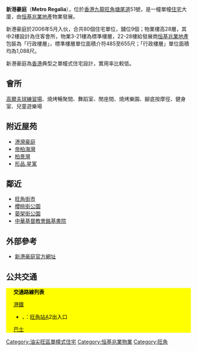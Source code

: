 {{Infobox_housinghk 
| logo = [[File:Metro_Regalia_logo.JPG|150px]]
| photo = Metro Regalia (sky-blue version).JPG
| phototitle = 新港豪庭（中）
| name = 新港豪庭<br/>Metro Regalia
| address= [[香港|香港]][[九龍|九龍]][[旺角|旺角]][[塘尾道|塘尾道]]51號
| lot= 九龍內地段第4281號B分段第1小分段
| developer= [[恆基兆業|恆基兆業]]
| manager= 
| use = 住宅、商舖
| blocknumber = 1
| floor_area = 
| floornumber = 28
| yearofcompletion = 2006年5月
| former = 
| facilities = 會所
| website = [http://www.hld.com/Property/LocalSales/kowloon/MetroRegalia/index.html]
}}

'''新港豪庭'''（'''Metro Regalia'''），位於[[香港|香港]][[九龍|九龍]][[旺角|旺角]][[塘尾道|塘尾道]]51號，是一幢單幢[[住宅|住宅]]大廈，由[[恒基兆業地產|恒基兆業地產]]物業發展。

新港豪庭於2006年5月入伙，合共80個住宅單位，舖位9個；物業樓高28層，其中2樓設計為住客會所，物業3-21樓為標準樓層，22-28樓給發展商[[恒基兆業地產|恒基兆業地產]]包裝為「行政樓層」，標準樓層單位面積介符485至655尺；「行政樓層」單位面積均為1,088尺。

新港豪庭為[[香港|香港]]典型之單幢式住宅設計，實用率比較低。

==會所==
[[高爾夫球練習場|高爾夫球練習場]]、燒烤暢聚間、舞蹈室、閒座間、燒烤樂園、腳底按摩徑、健身室、兒童遊樂場 

==附近屋苑==
* [[港灣豪庭|港灣豪庭]]
* [[帝柏海灣|帝柏海灣]]
* [[柏景灣|柏景灣]]
* [[形品.星寓|形品.星寓]]

==鄰近==
* [[旺角街市|旺角街市]]
* [[櫻桃街公園|櫻桃街公園]]
* [[晏架街公園|晏架街公園]]
* [[中華基督教會銘基書院|中華基督教會銘基書院]]

==外部參考==
* [http://www.hld.com/Property/LocalSales/kowloon/MetroRegalia/index.html 新港豪庭官方網址] {{Wayback|url=http://www.hld.com/Property/LocalSales/kowloon/MetroRegalia/index.html |date=20100130091531 }}

==公共交通==
<div class="NavFrame collapsed" style="color: black; background-color: #FFFF00; margin: 0 auto; padding: 0 10px; text-align: left;"><div class="NavHead" style="background-color: #FFFF00; margin: 0 auto; padding: 0 10px; font-weight:normal;">'''交通路線列表'''</div><div class="NavContent" style="background-color: #FFFF00; margin: 0 auto; padding: 0 10px;">
;[[港鐵|港鐵]]
*{{港鐵路線標誌|KTL}}、{{港鐵路線標誌|TWL}}：[[旺角站|旺角站]]A2出入口
;[[香港巴士|巴士]]
{{九龍新界巴士簡單列表|10|13D|16|18|32|33A|37|43C|52X|66X|68X|72X|87B|265B|270B|270P|272E|272X|287X|887}}
{{過海隧道巴士簡單列表|904|905}}{{大嶼山巴士簡單列表|A20|E21|E21C}}
</div></div>


{{恆基兆業地產}}

[[Category:油尖旺區單幢式住宅|Category:油尖旺區單幢式住宅]]
[[Category:恒基兆業物業|Category:恒基兆業物業]]
[[Category:旺角|Category:旺角]]


{{HK-buil-stub}}